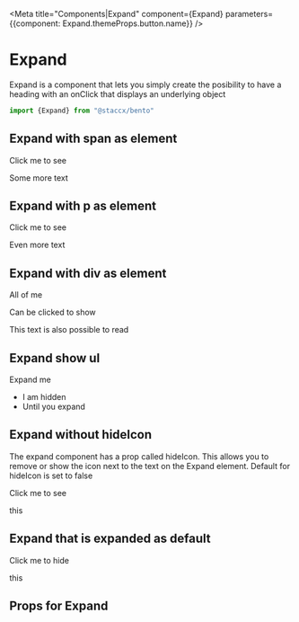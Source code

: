 
<Meta title="Components|Expand" component={Expand} parameters={{component: Expand.themeProps.button.name}} />

# Expand

Expand is a component that lets you simply create the posibility to have a heading with an onClick that displays 
an underlying object


```javascript
import {Expand} from "@staccx/bento"
```

## Expand with span as element
<Preview>
  <Story name="Expand span">
    <Expand title="click to see">
        <span>Click me to see</span>
            <div>
                <p>Some more text</p>
            </div>
    </Expand>
  </Story>
</Preview>

## Expand with p as element
<Preview>
  <Story name="Expand p">
    <Expand>
        <p>Click me to see</p>
            <div>
                <p>Even more text</p>
            </div>
    </Expand>
  </Story>
</Preview>

## Expand with div as element
<Preview>
  <Story name="Expand div">
    <Expand>
        <div>
           <p>All of me</p>
           <p>Can be clicked to show</p>
        </div>
            <div>
                This text is also possible to read
            </div>
    </Expand>
  </Story>
</Preview>

## Expand show ul
<Preview>
  <Story name="Expand show ul">
    <Expand>
      <span>Expand me</span>
      <div>
        <ul>
          <li>I am hidden</li>
          <li> Until you expand</li>
        </ul>
      </div>
    </Expand>
  </Story>
</Preview>

## Expand without hideIcon
The expand component has a prop called hideIcon. This allows you to remove or show the icon next to the text
on the Expand element. Default for hideIcon is set to false

<Preview>
  <Story name="Expand no hideIcon">
    <Expand hideIcon={true}>
        <span>Click me to see</span>
            <div>
                <p>this</p>
            </div>
    </Expand>
  </Story>
</Preview>

## Expand that is expanded as default
<Preview>
  <Story name="Expand expanded default">
    <Expand expanded={true}>
        <span>Click me to hide</span>
            <div>
                <p>this</p>
            </div>
    </Expand>
  </Story>
</Preview>


## Props for Expand

<Props of={Expand}/>
